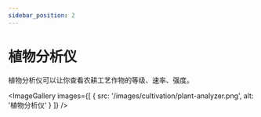 ```yaml
---
sidebar_position: 2
---
```



# 植物分析仪

植物分析仪可以让你查看农耕工艺作物的等级、速率、强度。

<ImageGallery images={[
  { src: '/images/cultivation/plant-analyzer.png', alt: '植物分析仪' }
]} />


